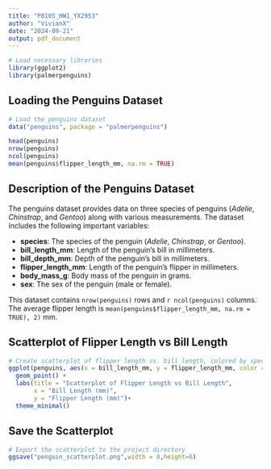 ```yaml
---
title: "P8105_HW1_YX2953"
author: "VivianX"
date: "2024-09-21"
output: pdf_document
---
```



```r
# Load necessary libraries
library(ggplot2)
library(palmerpenguins)
```

## Loading the Penguins Dataset

```r
# Load the penguins dataset
data("penguins", package = "palmerpenguins")

head(penguins)
nrow(penguins)
ncol(penguins)
mean(penguins$flipper_length_mm, na.rm = TRUE)
```

## Description of the Penguins Dataset

The penguins dataset provides data on three species of penguins (*Adelie*, *Chinstrap*, and *Gentoo*) along with various measurements. The dataset includes the following important variables:

- **species**: The species of the penguin (*Adelie*, *Chinstrap*, or *Gentoo*).
- **bill_length_mm**: Length of the penguin's bill in millimeters.
- **bill_depth_mm**: Depth of the penguin's bill in millimeters.
- **flipper_length_mm**: Length of the penguin's flipper in millimeters.
- **body_mass_g**: Body mass of the penguin in grams.
- **sex**: The sex of the penguin (male or female).

This dataset contains `nrow(penguins)` rows and `r ncol(penguins)` columns. The average flipper length is `mean(penguins$flipper_length_mm, na.rm = TRUE), 2)` mm.

## Scatterplot of Flipper Length vs Bill Length

```r
# Create scatterplot of flipper length vs. bill length, colored by species
ggplot(penguins, aes(x = bill_length_mm, y = flipper_length_mm, color = species)) +
  geom_point() +
  labs(title = "Scatterplot of Flipper Length vs Bill Length",
       x = "Bill Length (mm)",
       y = "Flipper Length (mm)")+
  theme_minimal()
```
## Save the Scatterplot

```r
# Export the scatterplot to the project directory
ggsave("penguin_scatterplot.png",width = 8,height=6)
```